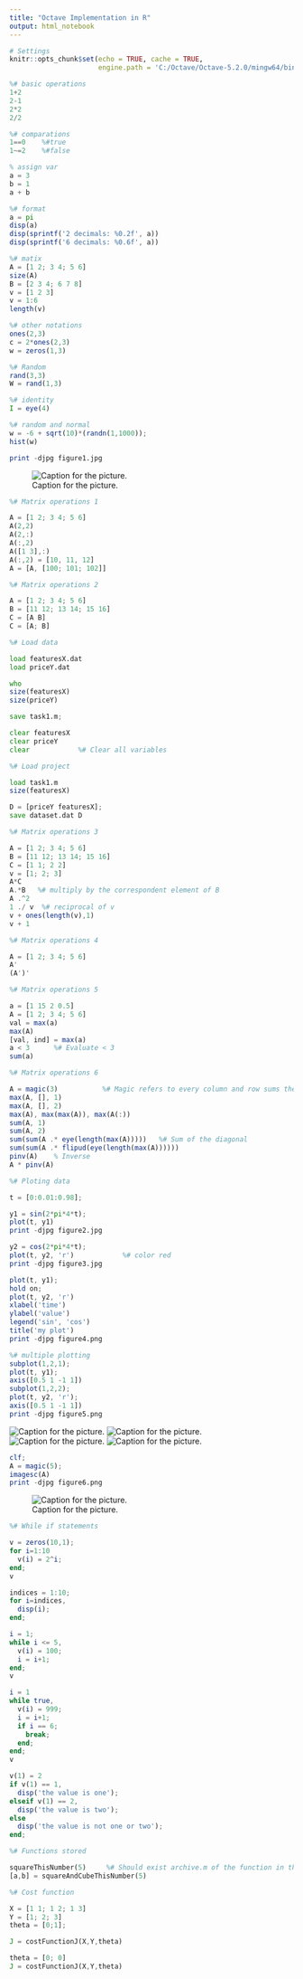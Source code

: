 ```yaml
---
title: "Octave Implementation in R"
output: html_notebook
---
```


```r
# Settings
knitr::opts_chunk$set(echo = TRUE, cache = TRUE,
                      engine.path = 'C:/Octave/Octave-5.2.0/mingw64/bin/octave-cli.exe')
```

```octave
%# basic operations
1+2
2-1
2*2
2/2

%# comparations
1==0    %#true
1~=2    %#false

% assign var
a = 3
b = 1
a + b

%# format
a = pi
disp(a)
disp(sprintf('2 decimals: %0.2f', a))
disp(sprintf('6 decimals: %0.6f', a))
```

```octave
%# matix
A = [1 2; 3 4; 5 6]
size(A)
B = [2 3 4; 6 7 8]
v = [1 2 3]
v = 1:6
length(v)

%# other notations
ones(2,3)
c = 2*ones(2,3)
w = zeros(1,3)

%# Random
rand(3,3)
W = rand(1,3)

%# identity
I = eye(4)
```

```octave
%# random and normal
w = -6 + sqrt(10)*(randn(1,1000));
hist(w)

print -djpg figure1.jpg
```
![Caption for the picture.](figure1.jpg)

```octave
%# Matrix operations 1

A = [1 2; 3 4; 5 6]
A(2,2)
A(2,:)
A(:,2)
A([1 3],:)
A(:,2) = [10, 11, 12]
A = [A, [100; 101; 102]]
```

```octave
%# Matrix operations 2

A = [1 2; 3 4; 5 6]
B = [11 12; 13 14; 15 16]
C = [A B]
C = [A; B]
```

```octave
%# Load data

load featuresX.dat
load priceY.dat

who
size(featuresX)
size(priceY)

save task1.m;

clear featuresX
clear priceY
clear            %# Clear all variables
```

```octave
%# Load project

load task1.m
size(featuresX)

D = [priceY featuresX];
save dataset.dat D
```

```octave
%# Matrix operations 3

A = [1 2; 3 4; 5 6]
B = [11 12; 13 14; 15 16]
C = [1 1; 2 2]
v = [1; 2; 3]
A*C
A.*B   %# multiply by the correspondent element of B
A .^2
1 ./ v  %# reciprocal of v
v + ones(length(v),1)
v + 1
```

```octave
%# Matrix operations 4

A = [1 2; 3 4; 5 6]
A'
(A')'
```

```octave
%# Matrix operations 5

a = [1 15 2 0.5]
A = [1 2; 3 4; 5 6]
val = max(a)
max(A)
[val, ind] = max(a)
a < 3      %# Evaluate < 3
sum(a)
```

```octave
%# Matrix operations 6

A = magic(3)           %# Magic refers to every column and row sums the same 
max(A, [], 1)
max(A, [], 2)
max(A), max(max(A)), max(A(:))
sum(A, 1)
sum(A, 2)
sum(sum(A .* eye(length(max(A)))))   %# Sum of the diagonal
sum(sum(A .* flipud(eye(length(max(A))))))
pinv(A)    % Inverse
A * pinv(A)
```

```octave
%# Ploting data

t = [0:0.01:0.98];

y1 = sin(2*pi*4*t);
plot(t, y1)
print -djpg figure2.jpg

y2 = cos(2*pi*4*t);
plot(t, y2, 'r')            %# color red
print -djpg figure3.jpg

plot(t, y1);
hold on;
plot(t, y2, 'r')
xlabel('time')
ylabel('value')
legend('sin', 'cos')
title('my plot')
print -djpg figure4.png

%# multiple plotting
subplot(1,2,1);
plot(t, y1);
axis([0.5 1 -1 1])
subplot(1,2,2);
plot(t, y2, 'r');
axis([0.5 1 -1 1])
print -djpg figure5.png

```
![Caption for the picture.](figure2.jpg)
![Caption for the picture.](figure3.jpg)
![Caption for the picture.](figure4.png)
![Caption for the picture.](figure5.png)

```octave
clf;
A = magic(5);
imagesc(A)
print -djpg figure6.png
```
![Caption for the picture.](figure6.png)

```octave
%# While if statements

v = zeros(10,1);
for i=1:10
  v(i) = 2^i;
end;
v

indices = 1:10;
for i=indices,
  disp(i);
end;

i = 1;
while i <= 5,
  v(i) = 100;
  i = i+1;
end;
v

i = 1
while true,
  v(i) = 999;
  i = i+1;
  if i == 6;
    break;
  end;
end;
v

v(1) = 2
if v(1) == 1,
  disp('the value is one');
elseif v(1) == 2,
  disp('the value is two');
else
  disp('the value is not one or two');
end;
```

```octave
%# Functions stored

squareThisNumber(5)     %# Should exist archive.m of the function in the WD
[a,b] = squareAndCubeThisNumber(5)
```

```octave
%# Cost function

X = [1 1; 1 2; 1 3]
Y = [1; 2; 3]
theta = [0;1];

J = costFunctionJ(X,Y,theta)

theta = [0; 0]
J = costFunctionJ(X,Y,theta)
```

